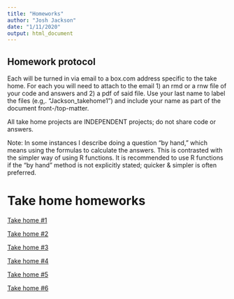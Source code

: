 ```yaml
---
title: "Homeworks"
author: "Josh Jackson"
date: "1/11/2020"
output: html_document
---
```



## Homework protocol

Each will be turned in via email to a box.com address specific to the take home. For each you will need to attach to the email 1) an rmd or a rnw file of your code and answers and 2) a pdf of said file. Use your last name to label the files (e.g,. “Jackson_takehome1”) and include your name as part of the document front-/top-matter.

All take home projects are INDEPENDENT projects; do not share code or answers.

Note: In some instances I describe doing a question “by hand,” which means using the formulas to calculate the answers. This is contrasted with the simpler way of using R functions. It is recommended to use R functions if the “by hand” method is not explicitly stated; quicker & simpler is often preferred. 


# Take home homeworks

[Take home #1](/Homeworks/Takehome-1.html)

[Take home #2](/Homeworks/Takehome-2.html)

[Take home #3](/Homeworks/Takehome-3.html)

[Take home #4](/Homeworks/Takehome-4.html)

[Take home #5](/Homeworks/Takehome-5.html)

[Take home #6](/Homeworks/Takehome-6.html)

